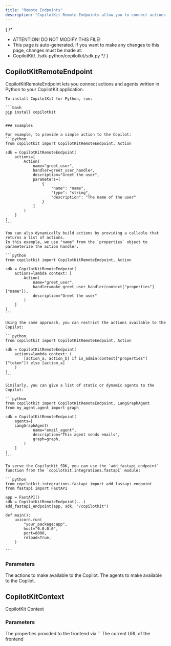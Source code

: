 ```yaml
---
title: "Remote Endpoints"
description: "CopilotKit Remote Endpoints allow you to connect actions and agents written in Python to your CopilotKit application."
---
```


{
 /*
  * ATTENTION! DO NOT MODIFY THIS FILE!
  * This page is auto-generated. If you want to make any changes to this page, changes must be made at:
  * CopilotKit/../sdk-python/copilotkit/sdk.py
  */
}
## CopilotKitRemoteEndpoint

CopilotKitRemoteEndpoint lets you connect actions and agents written in Python to your 
    CopilotKit application.

    To install CopilotKit for Python, run:

    ```bash
    pip install copilotkit
    ```

    ### Examples

    For example, to provide a simple action to the Copilot:
    ```python
    from copilotkit import CopilotKitRemoteEndpoint, Action

    sdk = CopilotKitRemoteEndpoint(
        actions=[
            Action(
                name="greet_user",
                handler=greet_user_handler,
                description="Greet the user",
                parameters=[
                    {
                        "name": "name",
                        "type": "string",
                        "description": "The name of the user"
                    }
                ]
            )
        ]
    )
    ```

    You can also dynamically build actions by providing a callable that returns a list of actions.
    In this example, we use "name" from the `properties` object to parameterize the action handler.

    ```python
    from copilotkit import CopilotKitRemoteEndpoint, Action

    sdk = CopilotKitRemoteEndpoint(
        actions=lambda context: [
            Action(
                name="greet_user",
                handler=make_greet_user_handler(context["properties"]["name"]), 
                description="Greet the user"
            )
        ]
    )
    ```

    Using the same approach, you can restrict the actions available to the Copilot:

    ```python
    from copilotkit import CopilotKitRemoteEndpoint, Action

    sdk = CopilotKitRemoteEndpoint(
        actions=lambda context: (
            [action_a, action_b] if is_admin(context["properties"]["token"]) else [action_a]
        )
    )
    ```

    Similarly, you can give a list of static or dynamic agents to the Copilot:

    ```python
    from copilotkit import CopilotKitRemoteEndpoint, LangGraphAgent
    from my_agent.agent import graph

    sdk = CopilotKitRemoteEndpoint(
        agents=[
        LangGraphAgent(
                name="email_agent",
                description="This agent sends emails",
                graph=graph,
            )
        ]
    )
    ```

    To serve the CopilotKit SDK, you can use the `add_fastapi_endpoint` function from the `copilotkit.integrations.fastapi` module:

    ```python
    from copilotkit.integrations.fastapi import add_fastapi_endpoint
    from fastapi import FastAPI

    app = FastAPI()
    sdk = CopilotKitRemoteEndpoint(...)
    add_fastapi_endpoint(app, sdk, "/copilotkit")

    def main():
        uvicorn.run(
            "your_package:app",
            host="0.0.0.0",
            port=8000,
            reload=True,
        )

    ```

### Parameters

<PropertyReference name="actions" type="Optional[Union[List[Action], Callable[[CopilotKitContext], List[Action]]]]" > 
The actions to make available to the Copilot.
</PropertyReference>

<PropertyReference name="agents" type="Optional[Union[List[Agent], Callable[[CopilotKitContext], List[Agent]]]]" > 
The agents to make available to the Copilot.
</PropertyReference>

## CopilotKitContext

CopilotKit Context

### Parameters

<PropertyReference name="properties" type="Any" required> 
The properties provided to the frontend via `<CopilotKit properties={...} />`
</PropertyReference>

<PropertyReference name="frontend_url" type="Optional[str]" > 
The current URL of the frontend
</PropertyReference>

